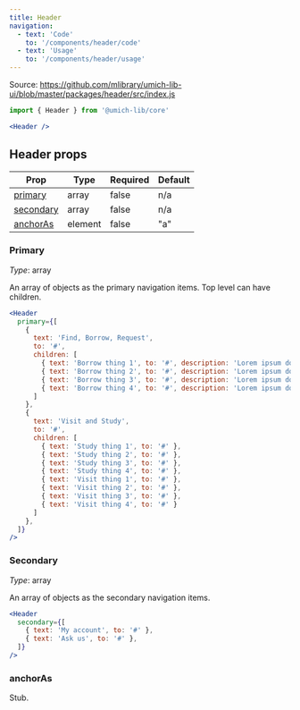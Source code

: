 ```yaml
---
title: Header
navigation:
  - text: 'Code'
    to: '/components/header/code'
  - text: 'Usage'
    to: '/components/header/usage'
---
```


Source: https://github.com/mlibrary/umich-lib-ui/blob/master/packages/header/src/index.js

```js
import { Header } from '@umich-lib/core'
```

```jsx live
<Header />
```

## Header props

|Prop|Type|Required|Default|
|----|----|--------|-------|
|[primary](#primary)|array|false|n/a|
|[secondary](#secondary)|array|false|n/a|
|[anchorAs](#anchoras)|element|false|"a"|

### Primary

*Type*: array

An array of objects as the primary navigation items. Top level can have children.

```jsx live
<Header
  primary={[
    {
      text: 'Find, Borrow, Request',
      to: '#',
      children: [
        { text: 'Borrow thing 1', to: '#', description: 'Lorem ipsum dolor amet, consectetur adipiscing elit sed.' },
        { text: 'Borrow thing 2', to: '#', description: 'Lorem ipsum dolor amet, consectetur adipiscing elit sed.' },
        { text: 'Borrow thing 3', to: '#', description: 'Lorem ipsum dolor amet, consectetur adipiscing elit sed.' },
        { text: 'Borrow thing 4', to: '#', description: 'Lorem ipsum dolor amet, consectetur adipiscing elit sed.' }
      ]
    },
    {
      text: 'Visit and Study',
      to: '#',
      children: [
        { text: 'Study thing 1', to: '#' },
        { text: 'Study thing 2', to: '#' },
        { text: 'Study thing 3', to: '#' },
        { text: 'Study thing 4', to: '#' },
        { text: 'Visit thing 1', to: '#' },
        { text: 'Visit thing 2', to: '#' },
        { text: 'Visit thing 3', to: '#' },
        { text: 'Visit thing 4', to: '#' }
      ]
    },
  ]}
/>
```

### Secondary

*Type*: array

An array of objects as the secondary navigation items.

```jsx live
<Header
  secondary={[
    { text: 'My account', to: '#' },
    { text: 'Ask us', to: '#' },
  ]}
/>
```

### anchorAs

Stub.